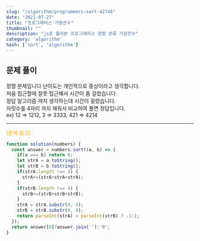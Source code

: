 ```yaml
---
slug: "/algorithm/programmers-sort-42746"
date: "2021-07-27"
title: "프로그래머스 가장큰수"
thumbnail: ""
description: "js로 풀어본 프로그래머스 정렬 분류 가장큰수"
category: 'algorithm'
hash: ['sort', 'algorithm']
---
```


## 문제 풀이

정렬 문제입니다 난이도는 개인적으로 중상이라고 생각합니다.<br/>
처음 접근할때 잘못 접근해서 시간이 좀 걸렸습니다.<br/>
정답 알고리즘 까지 생각하는데 시간이 걸렸습니다.<br/>
자릿수를 4자리 까지 채워서 비교하여 풀면 정답입니다.<br/>
ex) 12 => 1212,  3 => 3333, 421 => 4214

---

<a href="https://programmers.co.kr/learn/courses/30/lessons/42746"
style="color: orange;text-decoration: none;">
[문제 링크]
</a>

```javascript
function solution(numbers) {
  const answer = numbers.sort((a, b) => {
    if(a === b) return 0;
    let strA = a.toString();
    let strB = b.toString();
    if(strA.length !== 4) {
      strA+=(strA+strA+strA);
    }
    if(strB.length !== 4) {
      strB+=(strB+strB+strB);
    }
    strA = strA.substr(0, 4);
    strB = strB.substr(0, 4);
    return parseInt(strA) > parseInt(strB) ? -1:1;
  });
  return answer[0]?answer.join(''):'0';
}
```
